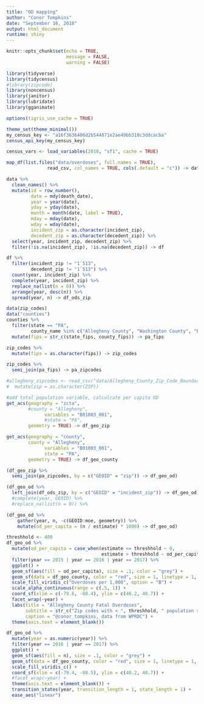 ```yaml
---
title: "OD mapping"
author: "Conor Tompkins"
date: "September 16, 2018"
output: html_document
runtime: shiny
---
```


```r
knitr::opts_chunk$set(echo = TRUE,
                      message = FALSE,
                      warning = FALSE)
```

```r
library(tidyverse)
library(tidycensus)
#library(zipcode)
library(noncensus)
library(janitor)
library(lubridate)
library(gganimate)

options(tigris_use_cache = TRUE)

theme_set(theme_minimal())
my_census_key <- "a16f3636406d2b544871e2ae49bb318c3ddcacba"
census_api_key(my_census_key)

census_vars <- load_variables(2010, "sf1", cache = TRUE)
```

```r
map_df(list.files("data/overdoses", full.names = TRUE), 
               read_csv, col_names = TRUE, cols(.default = "c")) -> data
```

```r
data %>% 
  clean_names() %>% 
  mutate(id = row_number(),
         date = mdy(death_date),
         year = year(date),
         yday = yday(date),
         month = month(date, label = TRUE),
         mday = mday(date),
         wday = wday(date),
         incident_zip = as.character(incident_zip),
         decedent_zip = as.character(decedent_zip)) %>% 
  select(year, incident_zip, decedent_zip) %>% 
  filter(!is.na(incident_zip), !is.na(decedent_zip)) -> df

df %>% 
  filter(incident_zip != "1`513",
         decedent_zip != "1`513") %>% 
  count(year, incident_zip) %>% 
  complete(year, incident_zip) %>% 
  replace_na(list(n = 0)) %>% 
  arrange(year, desc(n)) %>% 
  spread(year, n) -> df_ods_zip

data(zip_codes)
data("counties")
counties %>% 
  filter(state == "PA",
         county_name %in% c("Allegheny County", "Washington County", "Butler County", "Westmoreland County", "Beaver County", "Armstrong County")) %>% 
  mutate(fips = str_c(state_fips, county_fips)) -> pa_fips

zip_codes %>% 
  mutate(fips = as.character(fips)) -> zip_codes

zip_codes %>% 
  semi_join(pa_fips) -> pa_zipcodes
```

```r
#allegheny_zipcodes <- read_csv("data/Allegheny_County_Zip_Code_Boundaries.csv") %>% 
#  mutate(zip = as.character(ZIP))
```

```r
#add total population variable, calculcate per capita OD
get_acs(geography = "zcta",
        #county = "Allegheny",
              variables = "B01003_001", 
              #state = "PA",
        geometry = TRUE) -> df_geo_zip

get_acs(geography = "county",
        county = "Allegheny",
              variables = "B01003_001", 
              state = "PA",
        geometry = TRUE) -> df_geo_county
```

```r
(df_geo_zip %>% 
  semi_join(pa_zipcodes, by = c("GEOID" = "zip")) -> df_geo_od)

(df_geo_od %>% 
  left_join(df_ods_zip, by = c("GEOID" = "incident_zip")) -> df_geo_od)
  #complete(year, GEOID) %>% 
  #replace_na(list(n = 0)) %>% 

(df_geo_od %>% 
    gather(year, n, -c(GEOID:moe, geometry)) %>% 
    mutate(od_per_capita = (n / estimate) * 1000) -> df_geo_od)

threshhold <- 400
df_geo_od %>%
  mutate(od_per_capita = case_when(estimate <= threshhold ~ 0,
                                   estimate > threshhold ~ od_per_capita)) %>% 
  filter(year == 2015 | year == 2016 | year == 2017) %>% 
  ggplot() +
  geom_sf(aes(fill = od_per_capita), size = .1, color = "grey") +
  geom_sf(data = df_geo_county, color = "red", size = 1, linetype = 1, alpha = 0) +
  scale_fill_viridis_c("Overdoses per 1,000", option = "B") +
  scale_alpha_continuous(range = c(.5, 1)) +
  coord_sf(xlim = c(-79.6, -80.4), ylim = c(40.2, 40.7)) +
  facet_wrap(~year) +
  labs(title = "Allegheny County Fatal Overdoses",
       subtitle = str_c("Zip codes with < ", threshhold, " population set to 0", "\nPopulation based on 2012-2016 ACS"),
       caption = "@conor_tompkins, data from WPRDC") +
  theme(axis.text = element_blank())
```

```r
df_geo_od %>%
  mutate(year = as.numeric(year)) %>% 
  filter(year == 2016 | year == 2017) %>% 
  ggplot() +
  geom_sf(aes(fill = n), size = .1, color = "grey") +
  geom_sf(data = df_geo_county, color = "red", size = 1, linetype = 1, alpha = 0) +
  scale_fill_viridis_c() +
  coord_sf(xlim = c(-79.4, -80.5), ylim = c(40.2, 40.7)) +
  #facet_wrap(~year) +
  theme(axis.text = element_blank()) +
  transition_states(year, transition_length = 1, state_length = 1) +
  ease_aes("linear")
```